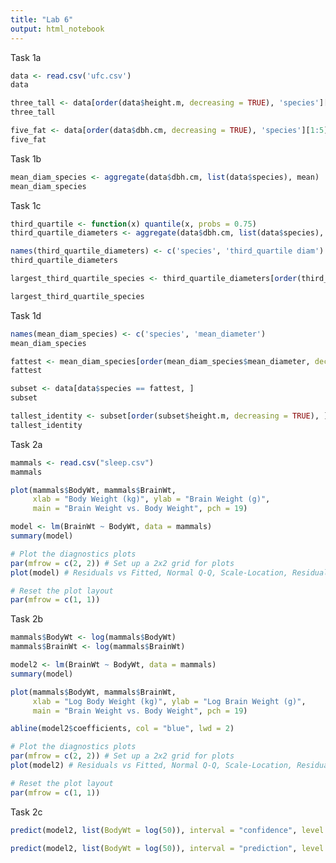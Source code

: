 ```yaml
---
title: "Lab 6"
output: html_notebook
---
```


Task 1a

```r
data <- read.csv('ufc.csv')
data
```

```r
three_tall <- data[order(data$height.m, decreasing = TRUE), 'species'][1:3]
three_tall
```

```r
five_fat <- data[order(data$dbh.cm, decreasing = TRUE), 'species'][1:5]
five_fat
```

Task 1b

```r
mean_diam_species <- aggregate(data$dbh.cm, list(data$species), mean)
mean_diam_species
```

Task 1c

```r
third_quartile <- function(x) quantile(x, probs = 0.75)
third_quartile_diameters <- aggregate(data$dbh.cm, list(data$species), third_quartile)

names(third_quartile_diameters) <- c('species', 'third_quartile diam')
third_quartile_diameters
```

```r
largest_third_quartile_species <- third_quartile_diameters[order(third_quartile_diameters$`third_quartile diam`, decreasing = TRUE), "species"][1:2]

largest_third_quartile_species
```

Task 1d

```r
names(mean_diam_species) <- c('species', 'mean_diameter')
mean_diam_species
```

```r
fattest <- mean_diam_species[order(mean_diam_species$mean_diameter, decreasing = TRUE), 'species'][1]
fattest
```

```r
subset <- data[data$species == fattest, ]
subset
```

```r
tallest_identity <- subset[order(subset$height.m, decreasing = TRUE), ][1,]
tallest_identity
```

Task 2a

```r
mammals <- read.csv("sleep.csv")
mammals
```

```r
plot(mammals$BodyWt, mammals$BrainWt, 
     xlab = "Body Weight (kg)", ylab = "Brain Weight (g)",
     main = "Brain Weight vs. Body Weight", pch = 19)
```

```r
model <- lm(BrainWt ~ BodyWt, data = mammals)
summary(model)
```

```r
# Plot the diagnostics plots
par(mfrow = c(2, 2)) # Set up a 2x2 grid for plots
plot(model) # Residuals vs Fitted, Normal Q-Q, Scale-Location, Residuals vs Leverage

# Reset the plot layout
par(mfrow = c(1, 1))
```

Task 2b

```r
mammals$BodyWt <- log(mammals$BodyWt)
mammals$BrainWt <- log(mammals$BrainWt)
```

```r
model2 <- lm(BrainWt ~ BodyWt, data = mammals)
summary(model)
```

```r
plot(mammals$BodyWt, mammals$BrainWt, 
     xlab = "Log Body Weight (kg)", ylab = "Log Brain Weight (g)",
     main = "Brain Weight vs. Body Weight", pch = 19)

abline(model2$coefficients, col = "blue", lwd = 2)
```

```r
# Plot the diagnostics plots
par(mfrow = c(2, 2)) # Set up a 2x2 grid for plots
plot(model2) # Residuals vs Fitted, Normal Q-Q, Scale-Location, Residuals vs Leverage

# Reset the plot layout
par(mfrow = c(1, 1))
```

Task 2c

```r
predict(model2, list(BodyWt = log(50)), interval = "confidence", level = 0.95)
```

```r
predict(model2, list(BodyWt = log(50)), interval = "prediction", level = 0.95)
```
